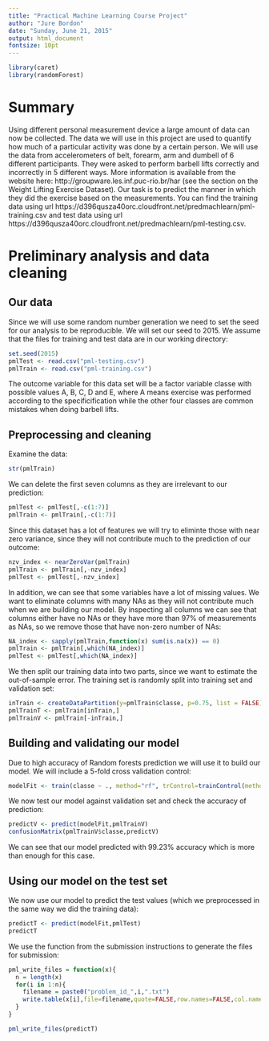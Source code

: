```yaml
---
title: "Practical Machine Learning Course Project"
author: "Jure Bordon"
date: "Sunday, June 21, 2015"
output: html_document
fontsize: 10pt
---
```


```r
library(caret)
library(randomForest)
```

# Summary

Using different personal measurement device a large amount of data can now be collected. The data we will use in this project are used to quantify how much of a particular activity was done by a certain person. We will use the data from accelerometers of belt, forearm, arm and dumbell of 6 different participants. They were asked to perform barbell lifts correctly and incorrectly in 5 different ways. More information is available from the website here: http://groupware.les.inf.puc-rio.br/har (see the section on the Weight Lifting Exercise Dataset). Our task is to predict the manner in which they did the exercise based on the measurements. You can find the training data using url https://d396qusza40orc.cloudfront.net/predmachlearn/pml-training.csv and test data using url https://d396qusza40orc.cloudfront.net/predmachlearn/pml-testing.csv.

# Preliminary analysis and data cleaning

## Our data

Since we will use some random number generation we need to set the seed for our analysis to be reproducible. We will set our seed to 2015. We assume that the files for training and test data are in our working directory:

```r
set.seed(2015)
pmlTest <- read.csv("pml-testing.csv")
pmlTrain <- read.csv("pml-training.csv")
```

The outcome variable for this data set will be a factor variable classe with possible values A, B, C, D and E, where A means exercise was performed according to the specificification while the other four classes are common mistakes when doing barbell lifts.

## Preprocessing and cleaning

Examine the data:

```r
str(pmlTrain)
```

We can delete the first seven columns as they are irrelevant to our prediction:

```r
pmlTest <- pmlTest[,-c(1:7)]
pmlTrain <- pmlTrain[,-c(1:7)]
```

Since this dataset has a lot of features we will try to eliminte those with near zero variance, since they will not contribute much to the prediction of our outcome:

```r
nzv_index <- nearZeroVar(pmlTrain)
pmlTrain <- pmlTrain[,-nzv_index]
pmlTest <- pmlTest[,-nzv_index]
```

In addition, we can see that some variables have a lot of missing values. We want to eliminate columns with many NAs as they will not contribute much when we are building our model. By inspecting all columns we can see that columns either have no NAs or they have more than 97% of measurements as NAs, so we remove those that have non-zero number of NAs:

```r
NA_index <- sapply(pmlTrain,function(x) sum(is.na(x)) == 0)
pmlTrain <- pmlTrain[,which(NA_index)]
pmlTest <- pmlTest[,which(NA_index)]
```


We then split our training data into two parts, since we want to estimate the out-of-sample error. The training set is randomly split into training set and validation set:

```r
inTrain <- createDataPartition(y=pmlTrain$classe, p=0.75, list = FALSE)
pmlTrainT <- pmlTrain[inTrain,]
pmlTrainV <- pmlTrain[-inTrain,]
```

## Building and validating our model

Due to high accuracy of Random forests prediction we will use it to build our model. We will include a 5-fold cross validation control:

```r
modelFit <- train(classe ~ ., method="rf", trControl=trainControl(method="cv",5), data=pmlTrainT)
```

We now test our model against validation set and check the accuracy of prediction:

```r
predictV <- predict(modelFit,pmlTrainV)
confusionMatrix(pmlTrainV$classe,predictV)
```

We can see that our model predicted with 99.23% accuracy which is more than enough for this case.

## Using our model on the test set

We now use our model to predict the test values (which we preprocessed in the same way we did the training data):

```r
predictT <- predict(modelFit,pmlTest)
predictT
```

We use the function from the submission instructions to generate the files for submission:

```r
pml_write_files = function(x){
  n = length(x)
  for(i in 1:n){
    filename = paste0("problem_id_",i,".txt")
    write.table(x[i],file=filename,quote=FALSE,row.names=FALSE,col.names=FALSE)
  }
}

pml_write_files(predictT)
```